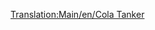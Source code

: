 [[Translation:Main/en/Cola Tanker]]{{en/-}}{{Template:Trains_Carriages_new
|Picture=[[File:en/Colatanker.png]]
|NormalCost=£1,066 ($2,132)
|NormalWeight=24 / 49 t
|NormalCapacity=25,000 litres of cola
|MonoCost="
|MonoWeight=24 / 54 t
|MonoCapacity=30,000 litres of cola
|MagCost="
|MagWeight=24 / 56 t
|MagCapacity=32,000 litres of cola
|Description=A rail tanker for transporting uncanned cola drink in the toyland climate. 
}}